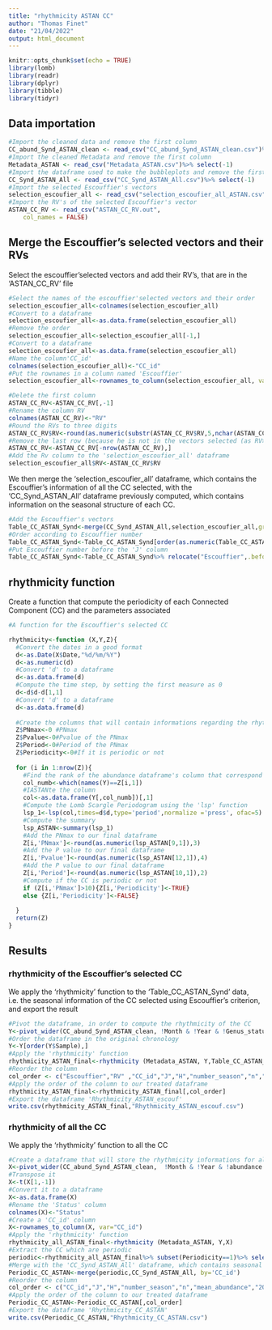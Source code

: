 ---
title: "rhythmicity ASTAN CC"
author: "Thomas Finet"
date: "21/04/2022"
output: html_document
---

```{r setup, include=FALSE}
knitr::opts_chunk$set(echo = TRUE)
library(lomb)
library(readr)
library(dplyr)
library(tibble)
library(tidyr)
```

## Data importation

```{r}
#Import the cleaned data and remove the first column
CC_abund_Synd_ASTAN_clean <- read_csv("CC_abund_Synd_ASTAN_clean.csv")%>% select(-1)
#Import the cleaned Metadata and remove the first column
Metadata_ASTAN <- read_csv("Metadata_ASTAN.csv")%>% select(-1)
#Import the dataframe used to make the bubbleplots and remove the first column
CC_Synd_ASTAN_All <- read_csv("CC_Synd_ASTAN_All.csv")%>% select(-1)
#Import the selected Escouffier's vectors
selection_escoufier_all <- read_csv("selection_escoufier_all_ASTAN.csv")
#Import the RV's of the selected Escouffier's vector 
ASTAN_CC_RV <- read_csv("ASTAN_CC_RV.out", 
    col_names = FALSE)
```

## Merge the Escouffier's selected vectors and their RVs

Select the escouffier'selected vectors and add their RV's, that are in the 'ASTAN_CC_RV' file

```{r}
#Select the names of the escouffier'selected vectors and their order 
selection_escoufier_all<-colnames(selection_escoufier_all)
#Convert to a dataframe 
selection_escoufier_all<-as.data.frame(selection_escoufier_all)
#Remove the order
selection_escoufier_all<-selection_escoufier_all[-1,]
#Convert to a dataframe
selection_escoufier_all<-as.data.frame(selection_escoufier_all)
#Name the column'CC_id'
colnames(selection_escoufier_all)<-"CC_id"
#Put the rownames in a column named 'Escouffier'
selection_escoufier_all<-rownames_to_column(selection_escoufier_all, var="Escouffier")

#Delete the first column
ASTAN_CC_RV<-ASTAN_CC_RV[,-1]
#Rename the column RV
colnames(ASTAN_CC_RV)<-"RV"
#Round the RVs to three digits
ASTAN_CC_RV$RV<-round(as.numeric(substr(ASTAN_CC_RV$RV,5,nchar(ASTAN_CC_RV$RV))),3)
#Remove the last row (because he is not in the vectors selected (as RV>0.75))
ASTAN_CC_RV<-ASTAN_CC_RV[-nrow(ASTAN_CC_RV),]
#Add the Rv column to the 'selection_escoufier_all' dataframe
selection_escoufier_all$RV<-ASTAN_CC_RV$RV
```

We then merge the 'selection_escoufier_all' dataframe, which contains the Escouffier's information of all the CC selected, with the 'CC_Synd_ASTAN_All' dataframe previously computed, which contains information on the seasonal structure of each CC.

```{r}
#Add the Escouffier's vectors 
Table_CC_ASTAN_Synd<-merge(CC_Synd_ASTAN_All,selection_escoufier_all,group_by='CC_id')
#Order according to Escouffier number
Table_CC_ASTAN_Synd<-Table_CC_ASTAN_Synd[order(as.numeric(Table_CC_ASTAN_Synd$Escouffier)),]
#Put Escouffier number before the 'J' column
Table_CC_ASTAN_Synd<-Table_CC_ASTAN_Synd%>% relocate("Escouffier",.before='J')
```


## rhythmicity function

Create a function that compute the periodicity of each Connected Component (CC) and the parameters associated 

```{r}
#A function for the Escouffier's selected CC

rhythmicity<-function (X,Y,Z){
  #Convert the dates in a good format
  d<-as.Date(X$Date,"%d/%m/%Y")
  d<-as.numeric(d)
  #Convert 'd' to a dataframe 
  d<-as.data.frame(d)
  #Compute the time step, by setting the first measure as 0
  d<-d$d-d[1,1]
  #Convert 'd' to a dataframe 
  d<-as.data.frame(d)
  
  #Create the columns that will contain informations regarding the rhythmicity
  Z$PNmax<-0 #PNmax
  Z$Pvalue<-0#Pvalue of the PNmax
  Z$Period<-0#Period of the PNmax
  Z$Periodicity<-0#If it is periodic or not
  
  for (i in 1:nrow(Z)){
    #Find the rank of the abundance dataframe's column that correspond to the CC in the Escouffier's selection
    col_numb<-which(names(Y)==Z[i,1])
    #IASTANte the column
    col<-as.data.frame(Y[,col_numb])[,1]
    #Compute the Lomb Scargle Periodogram using the 'lsp' function
    lsp_1<-lsp(col,times=d$d,type='period',normalize ='press', ofac=5)
    #Compute the summary
    lsp_ASTAN<-summary(lsp_1)
    #Add the PNmax to our final dataframe
    Z[i,'PNmax']<-round(as.numeric(lsp_ASTAN[9,1]),3)
    #Add the P value to our final dataframe
    Z[i,'Pvalue']<-round(as.numeric(lsp_ASTAN[12,1]),4)
    #Add the P value to our final dataframe
    Z[i,'Period']<-round(as.numeric(lsp_ASTAN[10,1]),2)
    #Compute if the CC is periodic or not
    if (Z[i,'PNmax']>10){Z[i,'Periodicity']<-TRUE} 
    else {Z[i,'Periodicity']<-FALSE}
    
  }
  return(Z)
}


```


## Results 

### rhythmicity of the Escouffier's selected CC

We apply the 'rhythmicity' function to the 'Table_CC_ASTAN_Synd' data, i.e. the seasonal information of the CC selected using Escouffier's criterion,  and export the result 

```{r}
#Pivot the dataframe, in order to compute the rhythmicity of the CC
Y<-pivot_wider(CC_abund_Synd_ASTAN_clean, !Month & !Year & !Genus_status & !Season,names_from = "CC_id", values_from = "abundance")
#Order the dataframe in the original chronology
Y<-Y[order(Y$Sample),]
#Apply the 'rhythmicity' function
rhythmicity_ASTAN_final<-rhythmicity (Metadata_ASTAN, Y,Table_CC_ASTAN_Synd)
#Reorder the column
col_order <- c("Escouffier","RV" ,"CC_id","J","H","number_season","n","mean_abundance","2009","2010","2011","2012","2013","2014","2015","2016","Status","PNmax","Pvalue","Period","Periodicity")
#Apply the order of the column to our treated dataframe
rhythmicity_ASTAN_final<-rhythmicity_ASTAN_final[,col_order]
#Export the dataframe 'Rhythmicity_ASTAN_escouf'
write.csv(rhythmicity_ASTAN_final,"Rhythmicity_ASTAN_escouf.csv")
```

### rhythmicity of all the CC

We apply the 'rhythmicity' function to all the CC

```{r}
#Create a dataframe that will store the rhythmicity informations for all the CC
X<-pivot_wider(CC_abund_Synd_ASTAN_clean,  !Month & !Year & !abundance & !Season,names_from = "CC_id", values_from = "Genus_status")
#Transpose it 
X<-t(X[1,-1])
#Convert it to a dataframe 
X<-as.data.frame(X)
#Rename the 'Status' column
colnames(X)<-"Status"
#Create a 'CC_id' column
X<-rownames_to_column(X, var="CC_id")
#Apply the 'rhythmicity' function
rhythmicity_all_ASTAN_final<-rhythmicity (Metadata_ASTAN, Y,X)
#Extract the CC which are periodic
periodic<-rhythmicity_all_ASTAN_final%>% subset(Periodicity==1)%>% select(-"Status")
#Merge with the 'CC_Synd_ASTAN_All' dataframe, which contains seasonal information on the CC. 
Periodic_CC_ASTAN<-merge(periodic,CC_Synd_ASTAN_All, by='CC_id')
#Reorder the column
col_order <- c("CC_id","J","H","number_season","n","mean_abundance","2009","2010","2011","2012","2013","2014","2015","2016","Status","PNmax","Pvalue","Period","Periodicity")
#Apply the order of the column to our treated dataframe
Periodic_CC_ASTAN<-Periodic_CC_ASTAN[,col_order]
#Export the dataframe 'Rhythmicity_CC_ASTAN'
write.csv(Periodic_CC_ASTAN,"Rhythmicity_CC_ASTAN.csv")
```

